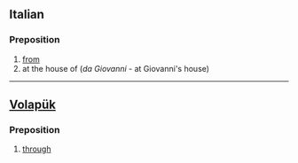 ==Italian==
===Preposition===
#[[from]]
#at the house of (''da Giovanni'' - at Giovanni's house)

----
==[[Volapük]]==
===Preposition===
#[[through]]